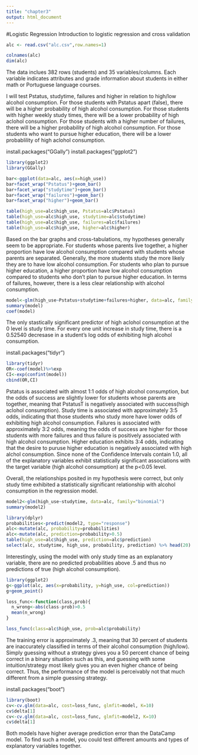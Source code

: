```yaml
---
title: "chapter3"
output: html_document
---
```

#Logistic Regression
Introduction to logistic regression and cross validation

```r
alc <- read.csv("alc.csv",row.names=1)
```

```r
colnames(alc)
dim(alc)
```

The data inclues 382 rows (students) and 35 variables/columns. Each variable indicates attributes and grade information about students in either math or Portuguese language courses. 

I will test Pstatus, studytime, failures and higher in relation to high/low alcohol consumption. 
For those students with Pstatus apart (false), there will be a higher probability of high alcohol consumption. For those students with higher weekly study times, there will be a lower probability of high aclohol consumption. For those students with a higher number of failures, there will be a higher probability of high alcohol consumption. For those students who want to pursue higher education, there will be a lower probablility of high aclohol consumption.

install.packages("GGally")
install.packages("ggplot2")

```r
library(ggplot2)
library(GGally)
```

```r
bar<-ggplot(data=alc, aes(x=high_use))
bar+facet_wrap("Pstatus")+geom_bar()
bar+facet_wrap("studytime")+geom_bar()
bar+facet_wrap("failures")+geom_bar()
bar+facet_wrap("higher")+geom_bar()
```

```r
table(high_use=alc$high_use, Pstatus=alc$Pstatus)
table(high_use=alc$high_use, studytime=alc$studytime)
table(high_use=alc$high_use, failures=alc$failures)
table(high_use=alc$high_use, higher=alc$higher)
```

Based on the bar graphs and cross-tabulations, my hypotheses generally seem to be appropriate. For students whose parents live together, a higher proportion have low alcohol consumption compared with students whose parents are separated. Generally, the more students study the more likely they are to have low alcohol consumption. For students who plan to pursue higher education, a higher proportion have low alcohol consumption compared to students who don't plan to pursue higher education. In terms of failures, however, there is a less clear relationship with alcohol consumption. 

```r
model<-glm(high_use~Pstatus+studytime+failures+higher, data=alc, family="binomial")
summary(model)
coef(model)
```

The only stastically significant predictor of high aclohol consumption at the 0 level is study time. For every one unit increase in study time, there is a 0.52540 decresase in a student's log odds of exhibiting high alcohol consumption. 

install.packages("tidyr")
```r
library(tidyr)
OR<-coef(model)%>%exp
CI<-exp(confint(model))
cbind(OR,CI)
```

Pstatus is associated with almost 1:1 odds of high alcohol consumption, but the odds of success are slightly lower for students whose parents are together, meaning that PstatusT is negatively associated with success(high aclohol consumption). Study time is associated with approximately 3:5 odds, indicating that those students who study more have lower odds of exhibiting high alcohol consumption. Failures is associated with approximately 3:2 odds, meaning the odds of success are higher for those students with more failures and thus failure is positively associated with high alcohol consumption. Higher education exhibits 3:4 odds, indicating that the desire to puruse higher education is negatively associated with high alchol consumption.
Since none of the Confidence Intervals contain 1.0, all of the explanatory variables exhibit statistically significant associations with the target variable (high alcohol consumption) at the p<0.05 level. 

Overall, the relationships posited in my hypothesis were correct, but only study time exhibited a statistically significant relationship with alcohol consumption in the regression model. 

```r
model2<-glm(high_use~studytime, data=alc, family="binomial")
summary(model2)
```

```r
library(dplyr)
probabilities<-predict(model2, type="response")
alc<-mutate(alc, probability=probabilities)
alc<-mutate(alc, prediction=probability>0.5)
table(high_use=alc$high_use, prediction=alc$prediction)
select(alc, studytime, high_use, probability, prediction) %>% head(20)
```
Interestingly, using the model with only study time as an explanatory variable, there are no predicted probabilities above .5 and thus no predictions of true (high alcohol consumption). 

```r
library(ggplot2)
g<-ggplot(alc, aes(x=probability, y=high_use, col=prediction))
g+geom_point()
```

```r
loss_func<-function(class,prob){
  n_wrong<-abs(class-prob)>0.5
  mean(n_wrong)
}

loss_func(class=alc$high_use, prob=alc$probability)
```

The training error is approximately .3, meaning that 30 percent of students are inaccurately classified in terms of their alcohol consumption (high/low). Simply guessing without a strategy gives you a 50 percent chance of being correct in a binary situation such as this, and guessing with some intuition/strategy most likely gives you an even higher chance of being correct. Thus, the performance of the model is perceivably not that much different from a simple guessing strategy.

install.packages("boot")
```r
library(boot)
cv<-cv.glm(data=alc, cost=loss_func, glmfit=model, K=10)
cv$delta[1]
cv<-cv.glm(data=alc, cost=loss_func, glmfit=model2, K=10)
cv$delta[1]
```
Both models have higher average prediction error than the DataCamp model. To find such a model, you could test different amounts and types of explanatory variables together. 